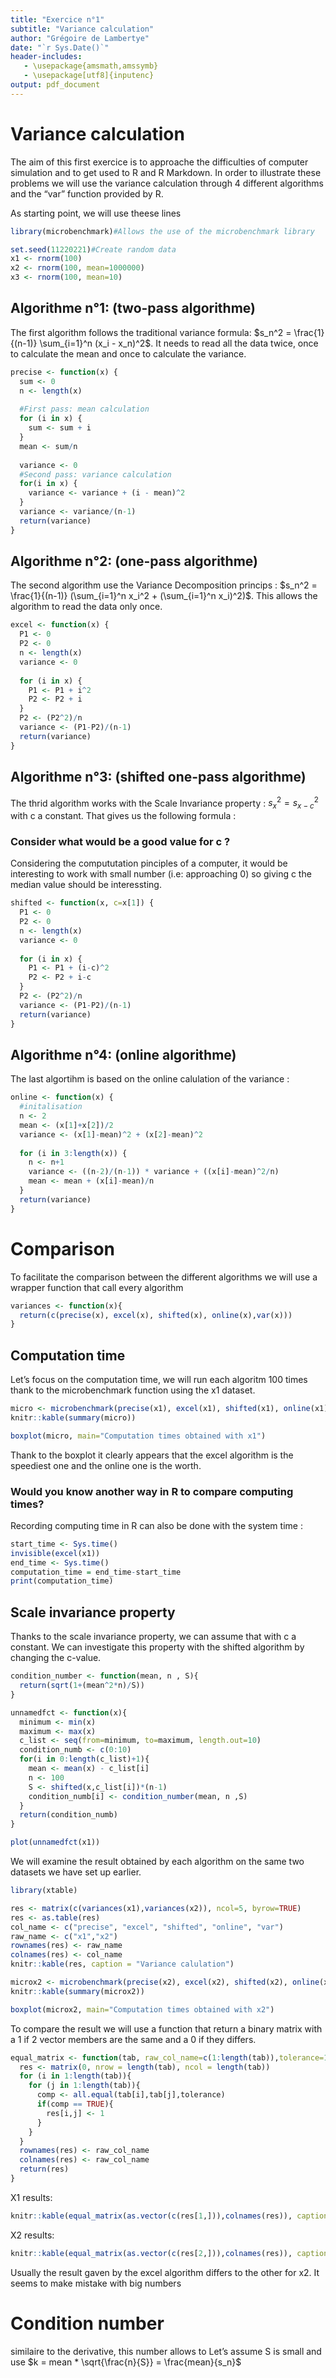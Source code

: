 ```yaml
---
title: "Exercice n°1"
subtitle: "Variance calculation"
author: "Grégoire de Lambertye"
date: "`r Sys.Date()`"
header-includes:
   - \usepackage{amsmath,amssymb}
   - \usepackage[utf8]{inputenc}
output: pdf_document
---
```


# Variance calculation

The aim of this first exercice is to approache the difficulties of computer simulation and to get used to R and R Markdown. 
In order to illustrate these problems we will use the variance calculation through 4 different algorithms and the "var" function provided by R.

As starting point, we will use theese lines 

```r
library(microbenchmark)#Allows the use of the microbenchmark library 

set.seed(11220221)#Create random data  
x1 <- rnorm(100)
x2 <- rnorm(100, mean=1000000)
x3 <- rnorm(100, mean=10)
```

## Algorithme n°1: (two-pass algorithme)

The first algorithm follows the traditional variance formula: $s_n^2 = \frac{1}{(n-1)} \sum_{i=1}^n (x_i - x_n)^2$.
It needs to read all the data twice, once to calculate the mean and once to calculate the variance. 

```r
precise <- function(x) {
  sum <- 0
  n <- length(x)
  
  #First pass: mean calculation
  for (i in x) {
    sum <- sum + i
  }
  mean <- sum/n
  
  variance <- 0
  #Second pass: variance calculation
  for(i in x) {
    variance <- variance + (i - mean)^2
  }
  variance <- variance/(n-1)
  return(variance)
}
```

## Algorithme n°2: (one-pass algorithme)

The second algorithm use the Variance Decomposition princips : $s_n^2 = \frac{1}{(n-1)} (\sum_{i=1}^n x_i^2 + (\sum_{i=1}^n x_i)^2)$.
This allows the algorithm to read the data only once. 


```r
excel <- function(x) {
  P1 <- 0
  P2 <- 0
  n <- length(x)
  variance <- 0
  
  for (i in x) {
    P1 <- P1 + i^2
    P2 <- P2 + i
  }
  P2 <- (P2^2)/n
  variance <- (P1-P2)/(n-1)
  return(variance)
}
```



## Algorithme n°3: (shifted one-pass algorithme)

The thrid algorithm works with the Scale Invariance property : $s_x^2 = s_{x-c}^2$ with c a constant. 
That gives us the following formula : 

### Consider what would be a good value for c ? 
Considering the compututation pinciples of a computer, it would be interesting to work with small number (i.e: approaching 0) so giving c the median value should be interessting. 


```r
shifted <- function(x, c=x[1]) {
  P1 <- 0
  P2 <- 0
  n <- length(x)
  variance <- 0
  
  for (i in x) {
    P1 <- P1 + (i-c)^2
    P2 <- P2 + i-c
  }
  P2 <- (P2^2)/n
  variance <- (P1-P2)/(n-1)
  return(variance)
}

```

## Algorithme n°4: (online algorithme)

The last algortihm is based on the online calulation of the variance : 


```r
online <- function(x) {
  #initalisation 
  n <- 2
  mean <- (x[1]+x[2])/2
  variance <- (x[1]-mean)^2 + (x[2]-mean)^2
  
  for (i in 3:length(x)) {
    n <- n+1
    variance <- ((n-2)/(n-1)) * variance + ((x[i]-mean)^2/n)
    mean <- mean + (x[i]-mean)/n
  }
  return(variance)
}
```

# Comparison

To facilitate the comparison between the different algorithms we will use a wrapper function that call every algorithm
```r
variances <- function(x){
  return(c(precise(x), excel(x), shifted(x), online(x),var(x)))
}
```

## Computation time

Let's focus on the computation time, we will run each algoritm 100 times thank to the microbenchmark function using the x1 dataset.

```r
micro <- microbenchmark(precise(x1), excel(x1), shifted(x1), online(x1),var(x1),  times=100)
knitr::kable(summary(micro))

boxplot(micro, main="Computation times obtained with x1")
```


Thank to the boxplot it clearly appears that the excel algorithm is the speediest one and the online one is the worth.

### Would you know another way in R to compare computing times?
Recording computing time in R can also be done with the system time :
```r
start_time <- Sys.time()
invisible(excel(x1))
end_time <- Sys.time()
computation_time = end_time-start_time
print(computation_time)
```

## Scale invariance property 

Thanks to the scale invariance property, we can assume that  with c a constant. We can investigate this property with the shifted algorithm by changing the c-value. 
```r
condition_number <- function(mean, n , S){
  return(sqrt(1+(mean^2*n)/S))
}
```


```r
unnamedfct <- function(x){
  minimum <- min(x)
  maximum <- max(x)
  c_list <- seq(from=minimum, to=maximum, length.out=10)
  condition_numb <- c(0:10)
  for(i in 0:length(c_list)+1){
    mean <- mean(x) - c_list[i]
    n <- 100
    S <- shifted(x,c_list[i])*(n-1)
    condition_numb[i] <- condition_number(mean, n ,S)
  }
  return(condition_numb)
}

plot(unnamedfct(x1))

``` 

We will examine the result obtained by each algorithm on the same two datasets we have set up earlier.

```r
library(xtable)

res <- matrix(c(variances(x1),variances(x2)), ncol=5, byrow=TRUE)
res <- as.table(res)
col_name <- c("precise", "excel", "shifted", "online", "var")
raw_name <- c("x1","x2")
rownames(res) <- raw_name
colnames(res) <- col_name
knitr::kable(res, caption = "Variance calulation")
``` 


```r
microx2 <- microbenchmark(precise(x2), excel(x2), shifted(x2), online(x2),var(x2),  times=100)
knitr::kable(summary(microx2))
```
```r

boxplot(microx2, main="Computation times obtained with x2")


```


To compare the result we will use a function that return a binary matrix with a 1 if 2 vector members are the same and a 0 if they differs.

```r

equal_matrix <- function(tab, raw_col_name=c(1:length(tab)),tolerance=1e-05){
  res <- matrix(0, nrow = length(tab), ncol = length(tab))
  for (i in 1:length(tab)){
    for (j in 1:length(tab)){
      comp <- all.equal(tab[i],tab[j],tolerance)
      if(comp == TRUE){
        res[i,j] <- 1
      }
    }
  }
  rownames(res) <- raw_col_name
  colnames(res) <- raw_col_name
  return(res)
}
```
X1 results: 

```r
knitr::kable(equal_matrix(as.vector(c(res[1,])),colnames(res)), caption = "X1 result comparison")
```

X2 results: 

```r
knitr::kable(equal_matrix(as.vector(c(res[2,])),colnames(res)), caption = "X2 result comparison")
```


Usually the result gaven by the excel algorithm differs to the other for x2. It seems to make mistake with big numbers 

# Condition number 

similaire to the derivative, this number allows to 
Let's assume S is small and use $k = mean * \sqrt{\frac{n}{S}} = \frac{mean}{s_n}$


</div></pre>
